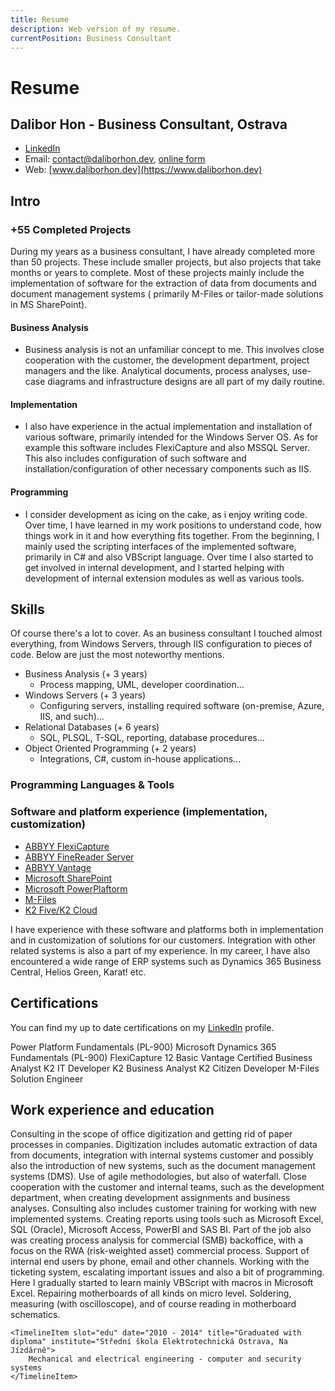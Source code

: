 ```yaml
---
title: Resume
description: Web version of my resume.
currentPosition: Business Consultant
---
```



# Resume

<Hero>

## Dalibor Hon - Business Consultant, Ostrava

- [LinkedIn](https://www.linkedin.com/in/dalibor-hon/)
- Email: [contact@daliborhon.dev](mailto:contact@daliborhon.dev), [online form](https://www.daliborhon.dev/cs/about/#contact)
- Web: [www.daliborhon.dev](https://www.daliborhon.dev)

</Hero>

## Intro

### +55 Completed Projects

During my years as a business consultant, I have already completed more than 50 projects. These include smaller projects, but also projects that take months or years to complete.
Most of these projects mainly include the implementation of software for the extraction of data from documents and document management systems ( primarily M-Files or tailor-made solutions in MS SharePoint).

#### Business Analysis

- Business analysis is not an unfamiliar concept to me. This involves close cooperation with the customer, the development department, project managers and the like.
  Analytical documents, process analyses, use-case diagrams and infrastructure designs are all part of my daily routine.

#### Implementation

- I also have experience in the actual implementation and installation of various software, primarily intended for the Windows Server OS.
  As for example this software includes FlexiCapture and also MSSQL Server. This also includes configuration of such software and installation/configuration of other necessary components such as IIS.

#### Programming

- I consider development as icing on the cake, as i enjoy writing code. Over time, I have learned in my work positions to understand code, how things work in it and how everything fits together.
  From the beginning, I mainly used the scripting interfaces of the implemented software, primarily in C# and also VBScript language.
  Over time I also started to get involved in internal development, and I started helping with development of internal extension modules as well as various tools.

## Skills

Of course there's a lot to cover. As an business consultant I touched almost everything, from Windows Servers, through IIS configuration to pieces of code.
Below are just the most noteworthy mentions.

- Business Analysis (+ 3 years)
    - Process mapping, UML, developer coordination...
- Windows Servers (+ 3 years)
    - Configuring servers, installing required software (on-premise, Azure, IIS, and such)...
- Relational Databases (+ 6 years)
    - SQL, PLSQL, T-SQL, reporting, database procedures...
- Object Oriented Programming (+ 2 years)
    - Integrations, C#, custom in-house applications...

### Programming Languages & Tools

<DevGrid>
	<DevGridItem label="HTML5" iconName="html5" />
	<DevGridItem label="CSS3" iconName="css3" />
	<DevGridItem label="JavaScript" iconName="javascript" />
	<DevGridItem label="TypeScript" iconName="typescript" />
	<DevGridItem label="React" iconName="react" />
	<DevGridItem label="Node JS" iconName="nodejs-wordmark" />
	<DevGridItem label="C#" iconName="csharp" />
	<DevGridItem label=".NET Framework" iconName="dot-net" />
	<DevGridItem label=".NET Core" iconName="dotnetcore" />
	<DevGridItem label="MSSQL" iconName="microsoftsqlserver" />
	<DevGridItem label="GIT" iconName="git" />
	<DevGridItem label="Azure" iconName="azure" />
	<DevGridItem label="Azure DevOps" iconName="azuredevops" />
</DevGrid>

### Software and platform experience (implementation, customization)

- [ABBYY FlexiCapture](https://www.abbyy.com/flexicapture/)
- [ABBYY FineReader Server](https://www.abbyy.com/finereader-server/)
- [ABBYY Vantage](https://www.abbyy.com/vantage/)
- [Microsoft SharePoint](https://www.microsoft.com/cs-cz/microsoft-365/sharepoint/collaboration)
- [Microsoft PowerPlaftorm](https://powerplatform.microsoft.com/en-us/)
- [M-Files](https://www.m-files.com/)
- [K2 Five/K2 Cloud](https://www.nintex.com/process-automation/k2-software/)

I have experience with these software and platforms both in implementation and in customization of solutions for our customers.
Integration with other related systems is also a part of my experience. In my career, I have also encountered a wide range of ERP systems such as Dynamics 365 Business Central, Helios Green, Karat! etc.

## Certifications

You can find my up to date certifications on my [LinkedIn](https://www.linkedin.com/in/dalibor-hon/details/certifications/) profile.

<CertGrid>
	<CertCard img="/public/assets/uploads/company-logos/msft-logo.png" alt="Microsoft logo">
		Power Platform Fundamentals (PL-900)
	</CertCard>
	<CertCard img="/public/assets/uploads/company-logos/msft-logo.png" alt="Microsoft logo">
		Microsoft Dynamics 365 Fundamentals (PL-900)
	</CertCard>
	<CertCard img="/public/assets/uploads/company-logos/abbyy.png" alt="ABBYY logo">
		FlexiCapture 12 Basic
	</CertCard>
	<CertCard img="/public/assets/uploads/company-logos/abbyy.png" alt="ABBYY logo">
		Vantage Certified Business Analyst
	</CertCard>
	<CertCard img="/public/assets/uploads/company-logos/nintex-logo-black.png" imgInverted="/public/assets/uploads/company-logos/nintex-logo-white.png" alt="Nintex logo">
		K2 IT Developer
	</CertCard>
	<CertCard img="/public/assets/uploads/company-logos/nintex-logo-black.png" imgInverted="/public/assets/uploads/company-logos/nintex-logo-white.png" alt="Nintex logo">
		K2 Business Analyst
	</CertCard>
	<CertCard img="/public/assets/uploads/company-logos/nintex-logo-black.png" imgInverted="/public/assets/uploads/company-logos/nintex-logo-white.png" alt="Nintex logo">
		K2 Citizen Developer
	</CertCard>
	<CertCard img="/public/assets/uploads/company-logos/m-files.png" alt="M-Files Corporation logo">
		M-Files Solution Engineer
	</CertCard>
</CertGrid>

## Work experience and education

<Timeline>
    <TimelineItem slot="exp" date="April 2020 – Present" title="ECM Business Consultant" institute="Konica Minolta IT Solutions Czech s.r.o">
        Consulting in the scope of office digitization and getting rid of paper processes in companies.
        Digitization includes automatic extraction of data from documents, integration with internal systems customer and possibly also the
        introduction of new systems, such as the document management systems (DMS). Use of agile methodologies, but also of waterfall.
        Close cooperation with the customer and internal teams, such as the development department, when creating development assignments and business analyses.
        Consulting also includes customer training for working with new implemented systems.
    </TimelineItem>
    <TimelineItem slot="exp" date="September 2018 – March 2020" title="Analyst, Shared Services" institute="MONETA Money Bank a.s.">
        Creating reports using tools such as Microsoft Excel, SQL (Oracle), Microsoft Access, PowerBI and SAS BI.
        Part of the job also was creating process analysis for commercial (SMB) backoffice, with a focus on the RWA (risk-weighted asset) commercial process.
    </TimelineItem>
    <TimelineItem slot="exp" date="July 2017 – August 2018" title="Administrator End User Services, IT" institute="MONETA Money Bank a.s.">
         Support of internal end users by phone, email and other channels. Working with the ticketing system, escalating important issues and also a bit of programming.
         Here I gradually started to learn mainly VBScript with macros in Microsoft Excel.
    </TimelineItem>
    <TimelineItem slot="exp" date="October 2014 – April 2017" title="Motherboard Technician" institute="ASUS Czech Service s.r.o.">
        Repairing motherboards of all kinds on micro level. Soldering, measuring (with oscilloscope), and of course reading in motherboard schematics.
    </TimelineItem>

    <TimelineItem slot="edu" date="2010 - 2014" title="Graduated with diploma" institute="Střední škola Elektrotechnická Ostrava, Na Jízdárně">
        Mechanical and electrical engineering - computer and security systems
    </TimelineItem>

</Timeline>
